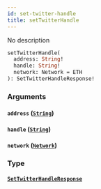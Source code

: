 ```yaml
---
id: set-twitter-handle
title: setTwitterHandle
---
```



No description

```graphql
setTwitterHandle(
  address: String!
  handle: String!
  network: Network = ETH
): SetTwitterHandleResponse!
```


### Arguments

#### `address` ([`String`](/cyberconnect-api/reference/scalars/string))




#### `handle` ([`String`](/cyberconnect-api/reference/scalars/string))




#### `network` ([`Network`](/cyberconnect-api/reference/enums/network))




### Type

#### [`SetTwitterHandleResponse`](/cyberconnect-api/reference/objects/set-twitter-handle-response) 






